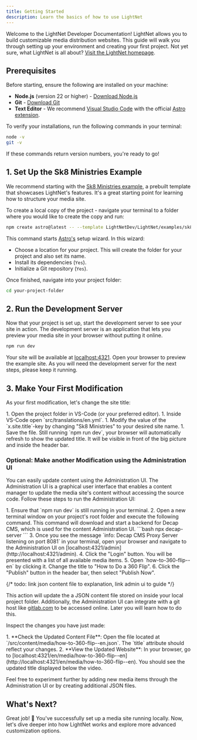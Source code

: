 ```yaml
---
title: Getting Started
description: Learn the basics of how to use LightNet
---
```



Welcome to the LightNet Developer Documentation! LightNet allows you to build customizable media distribution websites. This guide will walk you through setting up your environment and creating your first project.
Not yet sure, what LightNet is all about? [Visit the LightNet homepage](https://lightnet.community).

## Prerequisites

Before starting, ensure the following are installed on your machine:

- **Node.js** (version 22 or higher) - [Download Node.js](https://nodejs.org)
- **Git** - [Download Git](https://git-scm.com)
- **Text Editor** - We recommend [Visual Studio Code](https://code.visualstudio.com/) with the official [Astro extension](https://marketplace.visualstudio.com/items?itemName=astro-build.astro-vscode).

To verify your installations, run the following commands in your terminal:

```bash
node -v
git -v
```

If these commands return version numbers, you're ready to go!

## 1. Set Up the Sk8 Ministries Example

We recommend starting with the [Sk8 Ministries example](https://sk8-ministries.pages.dev/), a prebuilt template that showcases LightNet's features. It's a great starting point for learning how to structure your media site.

To create a local copy of the project -  navigate your terminal to a folder where you would like to create the copy and run:

```bash
npm create astro@latest -- --template LightNetDev/LightNet/examples/sk8-ministries
```

This command starts [Astro's](https://astro.build) setup wizard. In this wizard:


- Choose a location for your project. This will create the folder for your project and also set its name.
- Install its dependencies (`Yes`).
- Initialize a Git repository (`Yes`).

Once finished, navigate into your project folder:

```bash
cd your-project-folder
```

## 2. Run the Development Server

Now that your project is set up, start the development server to see your site in action.
The development server is an application that lets you preview your media site in your browser without putting it online.

```bash
npm run dev
```

Your site will be available at [localhost:4321](http://localhost:4321). Open your browser to preview the example site.
As you will need the development server for the next steps, please keep it running.

## 3. Make Your First Modification

As your first modification, let's change the site title:

<Steps>
  1. Open the project folder in VS-Code (or your preferred editor).
  1. Inside VS-Code open `src/translations/en.yml`. 
  1. Modify the value of the `x.site.title`-key by changing "Sk8 Ministries" to your desired site name.
  1. Save the file. Still running `npm run dev`, your browser will automatically
  refresh to show the updated title. It will be visible in front of the big picture and inside the header bar.
</Steps>

### Optional: Make another Modification using the Administration UI

You can easily update content using the Administration UI. The 
Administration UI is a graphical user interface that enables a content manager to update the media site's content without
accessing the source code. Follow these steps to run the Administration UI:

<Steps>
  1. Ensure that `npm run dev` is still running in your terminal. 
  2. Open a new terminal window on your project's root folder and execute the following command. This
     command will download and start a backend for Decap CMS, which is used for the
     content Administration UI.
      ```bash
      npx decap-server
      ```
  3. Once you see the message `info: Decap CMS Proxy Server listening on port 8081` in your terminal, open your browser and
     navigate to the Administration UI on [localhost:4321/admin](http://localhost:4321/admin). 
  4. Click the "Login" button. You will be presented with a list of all available media
     items. 
  5. Open `how-to-360-flip--en` by clicking it. Change the title to "How to
  Do a 360 Flip". 
  6. Click the "Publish" button in the header bar, then select
  "Publish Now".
</Steps>

{/* todo: link json content file to explanation, link admin ui to guide  */}

This action will update the a JSON content file stored on inside your local project folder.
Additionally, the Administration UI can integrate with a git host like
[gitlab.com](https://gitlab.com) to be accessed online. Later you will learn how to do this.

Inspect the changes you have just made:

<Steps>
  1. **Check the Updated Content File**: Open the file located at
  `/src/content/media/how-to-360-flip--en.json`. The `title` attribute should
  reflect your changes. 
  2. **View the Updated Website**: In your browser, go to
  [localhost:4321/en/media/how-to-360-flip--en](http://localhost:4321/en/media/how-to-360-flip--en).
  You should see the updated title displayed below the video.
</Steps>

Feel free to experiment further by adding new media items through the Administration UI or by creating additional JSON files.


## What's Next?

Great job! 🎉 You've successfully set up a media site running locally. Now, let's dive deeper into how LightNet works and explore more advanced customization options.
